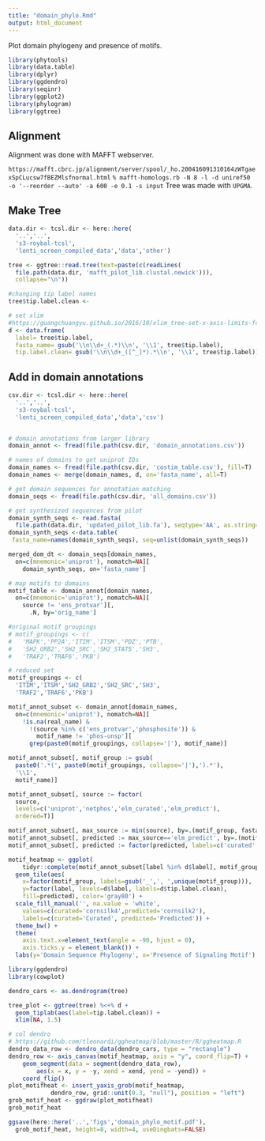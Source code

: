 ```yaml
---
title: "domain_phylo.Rmd"
output: html_document
---
```


Plot domain phylogeny and presence of motifs.

```r
library(phytools)
library(data.table)
library(dplyr)
library(ggdendro)
library(seqinr)
library(ggplot2)
library(phylogram)
library(ggtree)
```

## Alignment

Alignment was done with MAFFT webserver.

`https://mafft.cbrc.jp/alignment/server/spool/_ho.200416091310164zWTgaexSpCLucsw7fBEZMlsfnormal.html`
`% mafft-homologs.rb -N 8 -l -d uniref50 -o '--reorder --auto' -a 600 -e 0.1 -s input `
Tree was made with `UPGMA`.

## Make Tree
```r

data.dir <- tcsl.dir <- here::here(
  '..','..',
  's3-roybal-tcsl',
  'lenti_screen_compiled_data','data','other')

tree <- ggtree::read.tree(text=paste(c(readLines(
  file.path(data.dir, 'mafft_pilot_lib.clustal.newick'))), 
  collapse="\n"))

#changing tip label names
tree$tip.label.clean <- 

# set xlim
#https://guangchuangyu.github.io/2016/10/xlim_tree-set-x-axis-limits-for-only-tree-panel/
d <- data.frame(
  label= tree$tip.label,
  fasta_name= gsub('\\n\\d+_(.*)\\n', '\\1', tree$tip.label),
  tip.label.clean= gsub('\\n\\d+_([^_]*).*\\n', '\\1', tree$tip.label))
```

## Add in domain annotations

```r

csv.dir <- tcsl.dir <- here::here(
  '..','..',
  's3-roybal-tcsl',
  'lenti_screen_compiled_data','data','csv')


# domain annotations from larger library
domain_annot <- fread(file.path(csv.dir, 'domain_annotations.csv'))

# names of domains to get uniprot IDs
domain_names <- fread(file.path(csv.dir, 'costim_table.csv'), fill=T)
domain_names <- merge(domain_names, d, on='fasta_name', all=T)

# get domain sequences for annotation matching
domain_seqs <- fread(file.path(csv.dir, 'all_domains.csv'))

# get synthesized sequences from pilot
domain_synth_seqs <- read.fasta(
  file.path(data.dir, 'updated_pilot_lib.fa'), seqtype='AA', as.string=T)
domain_synth_seqs <-data.table(
 fasta_name=names(domain_synth_seqs), seq=unlist(domain_synth_seqs))

merged_dom_dt <- domain_seqs[domain_names,
  on=c(mnemonic='uniprot'), nomatch=NA][
    domain_synth_seqs, on='fasta_name']

# map motifs to domains
motif_table <- domain_annot[domain_names,
  on=c(mnemonic='uniprot'), nomatch=NA][
    source != 'ens_protvar'][,
      .N, by='orig_name']

#original motif groupings
# motif_groupings <- c(
#   'MAPK','PP2A','ITIM','ITSM','PDZ','PTB',
#   'SH2_GRB2','SH2_SRC','SH2_STAT5','SH3',
#   'TRAF2','TRAF6','PKB')

# reduced set
motif_groupings <- c(
  'ITIM','ITSM','SH2_GRB2','SH2_SRC','SH3',
  'TRAF2','TRAF6','PKB')

motif_annot_subset <- domain_annot[domain_names,
  on=c(mnemonic='uniprot'), nomatch=NA][
    !is.na(real_name) & 
      !(source %in% c('ens_protvar','phosphosite')) &
        motif_name != 'phos-unsp'][
      grep(paste0(motif_groupings, collapse='|'), motif_name)]

motif_annot_subset[, motif_group := gsub(
  paste0('.*(', paste0(motif_groupings, collapse='|'),').*'),
  '\\1',
  motif_name)]

motif_annot_subset[, source := factor(
  source, 
  levels=c('uniprot','netphos','elm_curated','elm_predict'), 
  ordered=T)]

motif_annot_subset[, max_source := min(source), by=.(motif_group, fasta_name)]
motif_annot_subset[, predicted := max_source=='elm_predict', by=.(motif_group, fasta_name)]
motif_annot_subset[, predicted := factor(predicted, labels=c('curated','predicted'))]

motif_heatmap <- ggplot(
    tidyr::complete(motif_annot_subset[label %in% d$label], motif_group, label)) + 
  geom_tile(aes(
    x=factor(motif_group, labels=gsub('_',', ',unique(motif_group))),
    y=factor(label, levels=d$label, labels=d$tip.label.clean), 
    fill=predicted), color='gray80') +
  scale_fill_manual('', na.value = 'white',
    values=c(curated='cornsilk4',predicted='cornsilk2'),
    labels=c(curated='Curated', predicted='Predicted')) +
  theme_bw() +
  theme(
    axis.text.x=element_text(angle = -90, hjust = 0), 
    axis.ticks.y = element_blank()) +
  labs(y='Domain Sequence Phylogeny', x='Presence of Signaling Motif')

```

```r

library(ggdendro)
library(cowplot)

dendro_cars <- as.dendrogram(tree)

tree_plot <- ggtree(tree) %<+% d + 
  geom_tiplab(aes(label=tip.label.clean)) +
  xlim(NA, 1.5)

# col dendro
# https://github.com/tleonardi/ggheatmap/blob/master/R/ggheatmap.R
dendro_data_row <- dendro_data(dendro_cars, type = "rectangle")
dendro_row <- axis_canvas(motif_heatmap, axis = "y", coord_flip=T) + 
    geom_segment(data = segment(dendro_data_row), 
        aes(x = x, y = -y, xend = xend, yend = -yend)) + 
    coord_flip()
plot_motifheat <- insert_yaxis_grob(motif_heatmap, 
            dendro_row, grid::unit(0.3, "null"), position = "left")
grob_motif_heat <- ggdraw(plot_motifheat)
grob_motif_heat

ggsave(here::here('..','figs','domain_phylo_motif.pdf'), 
  grob_motif_heat, height=8, width=4, useDingbats=FALSE)


```